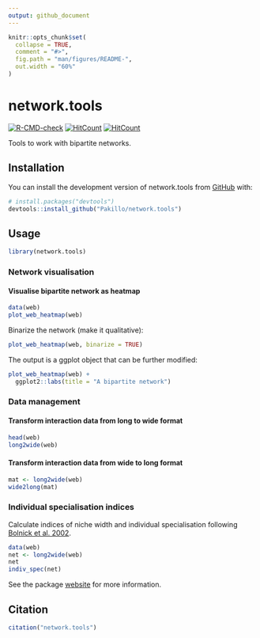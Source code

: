 ```yaml
---
output: github_document
---
```


<!-- README.md is generated from README.Rmd. Please edit that file -->

```r
knitr::opts_chunk$set(
  collapse = TRUE,
  comment = "#>",
  fig.path = "man/figures/README-",
  out.width = "60%"
)
```

# network.tools


<!-- badges: start -->
[![R-CMD-check](https://github.com/Pakillo/network.tools/actions/workflows/R-CMD-check.yaml/badge.svg)](https://github.com/Pakillo/network.tools/actions/workflows/R-CMD-check.yaml)
[![HitCount](https://hits.dwyl.com/Pakillo/network.tools.svg?style=flat-square)](http://hits.dwyl.com/Pakillo/network.tools)
[![HitCount](https://hits.dwyl.com/Pakillo/network.tools.svg?style=flat-square&show=unique)](http://hits.dwyl.com/Pakillo/network.tools)
<!-- badges: end -->

Tools to work with bipartite networks.

## Installation

You can install the development version of network.tools from [GitHub](https://github.com/) with:

``` r
# install.packages("devtools")
devtools::install_github("Pakillo/network.tools")
```

## Usage

```r
library(network.tools)
```

### Network visualisation

#### Visualise bipartite network as heatmap

```r
data(web)
plot_web_heatmap(web)
```

Binarize the network (make it qualitative):

```r
plot_web_heatmap(web, binarize = TRUE)
```

The output is a ggplot object that can be further modified:

```r
plot_web_heatmap(web) + 
  ggplot2::labs(title = "A bipartite network")
```


### Data management

#### Transform interaction data from long to wide format

```r
head(web)
long2wide(web)
```


#### Transform interaction data from wide to long format

```r
mat <- long2wide(web)
wide2long(mat)
```


### Individual specialisation indices

Calculate indices of niche width and individual specialisation following [Bolnick et al. 2002](https://doi.org/10.1890/0012-9658(2002)083[2936:MILRS]2.0.CO;2).

```r
data(web)
net <- long2wide(web)
net
indiv_spec(net)
```


See the package [website](https://pakillo.github.io/network.tools) for more information.

## Citation

```r
citation("network.tools")
```

